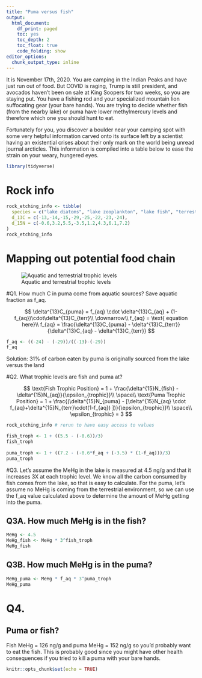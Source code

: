 ```yaml
---
title: "Puma versus fish"
output:
  html_document: 
    df_print: paged
    toc: yes
    toc_depth: 2
    toc_float: true
    code_folding: show
editor_options:
  chunk_output_type: inline
---
```


It is November 17th, 2020. You are camping in the Indian Peaks and have just run out of food. But COVID is raging, Trump is still president, and avocados haven't been on sale at King Soopers for two weeks, so you are staying put. You have a fishing rod and your specialized mountain lion suffocating gear (your bare hands). You are trying to decide whether fish (from the nearby lake) or puma have lower methylmercury levels and therefore which one you should hunt to eat. 

Fortunately for you, you discover a boulder near your camping spot with some very helpful information carved onto its surface left by a scientist having an existential crises about their only mark on the world being unread journal arcticles. This information is compiled into a table below to ease the strain on your weary, hungered eyes. 

```r
library(tidyverse)
```

# Rock info

```r
rock_etching_info <- tibble(
  species = c("lake diatoms", "lake zooplankton", "lake fish", "terrestrial vegetation", "spiders", "birds", "coyote", "puma"),
  d_13C = c(-13,-14,-15,-29,-25,-22,-23,-24),
  d_15N = c(-0.6,3.2,5.5,-3.5,1.2,4.3,6.1,7.2)
)
rock_etching_info
```

# Mapping out potential food chain 

![Aquatic and terrestrial trophic levels](trophic_levels.png)


#Q1. How much C in puma come from aquatic sources? Save aquatic fraction as f_aq.

$$
\delta^{13}C_{puma} = f_{aq} \cdot \delta^{13}C_{aq} + (1-f_{aq})\cdot\delta^{13}C_{terr}\\
\downarrow\\
f_{aq} = \text{ equation here}\\
f_{aq} = \frac{\delta^{13}C_{puma} - \delta^{13}C_{terr}}{\delta^{13}C_{aq} - \delta^{13}C_{terr}}
$$
```r
f_aq <- ((-24) - (-29))/((-13)-(-29))
f_aq
```


Solution: 31% of carbon eaten by puma is originally sourced from the lake versus the land

#Q2. What trophic levels are fish and puma at? 

$$
\text{Fish Trophic Position} = 1 + \frac{\delta^{15}N_{fish} - \delta^{15}N_{aq}}{\epsilon_{trophic}}\\
\space\\
\text{Puma Trophic Position} = 1 + \frac{(\delta^{15}N_{puma} - [\delta^{15}N_{aq} \cdot f_{aq}+\delta^{15}N_{terr}\cdot(1-f_{aq}) ])}{\epsilon_{trophic}}\\
\space\\
\epsilon_{trophic} = 3 
$$

```r
rock_etching_info # rerun to have easy access to values 

fish_troph <- 1 + ((5.5 - (-0.6))/3)
fish_troph
  
puma_troph <- 1 + ((7.2 - (-0.6*f_aq + (-3.5) * (1-f_aq)))/3) 
puma_troph
```

#Q3. Let's assume the MeHg in the lake is measured at 4.5 ng/g and that it increases 3X at each trophic level. We know all the carbon consumed by fish comes from the lake, so that is easy to calculate. For the puma, let's assume no MeHg is coming from the terrestrial environment, so we can use the f_aq value calculated above to determine the amount of MeHg getting into the puma. 

## Q3A. How much MeHg is in the fish?

```r
MeHg <- 4.5 
MeHg_fish <- MeHg * 3^fish_troph
MeHg_fish
```


## Q3B. How much MeHg is in the puma? 

```r
MeHg_puma <- MeHg * f_aq * 3^puma_troph
MeHg_puma
```

# Q4.

## Puma or fish? 

Fish MeHg = 126 ng/g and puma MeHg = 152 ng/g so you'd probably want to eat the fish. This is probably good since you might have other health consequences if you tried to kill a puma with your bare hands. 

```r
knitr::opts_chunk$set(echo = TRUE)
```

